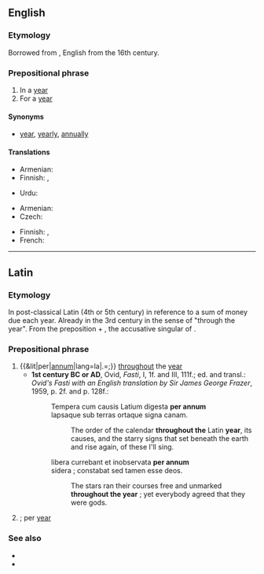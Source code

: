 ==English==

===Etymology===
Borrowed from {{bor|en|LL.|per annum}}, English from the 16th century.

===Prepositional phrase===
{{en-PP}}

# In a [[year]]
# For a [[year]]

====Synonyms====
* {{l|en|per}} [[year]], [[yearly]], [[annually]]

====Translations====
{{trans-top|in a year}}
* Armenian: {{t+|hy|տարեկան}}
* Finnish: {{t+|fi|vuosittain}}, {{t|fi|[[joka]] [[vuosi]]}}
{{trans-mid}}
* Urdu: {{t|ur|سالانہ|tr=Salanaa|sc=ur-Arab}}
{{trans-bottom}}

{{trans-top|for each year}}
* Armenian: {{t+|hy|տարեկան}}
* Czech: {{t+|cs|ročně}}
{{trans-mid}}
* Finnish: {{t+|fi|vuosittain}}, {{t+|fi|vuosi|alt=vuodessa}}
* French: {{t|fr|par an}}
{{trans-bottom}}

----

==Latin==

===Etymology===
In post-classical Latin (4th or 5th century) in reference to a sum of money due each year.
Already in the 3rd century in the sense of "through the year". From the preposition {{m|la|per||through; during}} + {{m|la|annum}}, the accusative singular of {{m|la|annus||year}}.

===Prepositional phrase===
{{head|la|prepositional phrase}}

# {{&lit|per|[[annus|annum]]|lang=la|.=;}} [[throughout]] the [[year]]
#* '''1st century BC or AD''', Ovid, ''Fasti'', I, 1f. and III, 111f.; ed. and transl.: ''Ovid's Fasti with an English translation by Sir James George Frazer'', 1959, p. 2f. and p. 128f.:
#*: Tempera cum causis Latium digesta '''per annum'''<br /> lapsaque sub terras ortaque signa canam.
#*:: The order of the calendar '''throughout the''' Latin '''year''', its causes, and the starry signs that set beneath the earth and rise again, of these I'll sing.
#*: libera currebant et inobservata '''per annum'''<br /> sidera ; constabat sed tamen esse deos.
#*:: The stars ran their courses free and unmarked '''throughout the year''' ; yet everybody agreed that they were gods.
# {{lb|la|proscribed}} {{l|en|per annum}}; per [[year]]

===See also===
* {{l|la|annales}}
* {{l|la|pro anno|prō annō}}